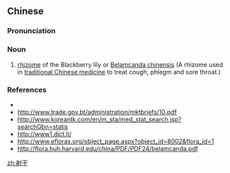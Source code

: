 ==Chinese==
{{zh-forms}}

===Pronunciation===
{{zh-pron
|m=yègān
|c=je6 gon1
|mn=siā-kan
|cat=n
}}

===Noun===
{{zh-noun}}

# [[rhizome]] of the Blackberry lily or [[w:Belamcanda chinensis|Belamcanda chinensis]] (A rhizome used in [[traditional Chinese medicine]] to treat cough, phlegm and sore throat.)

===References===
* {{pedialite|射干|lang=zh}}
* http://www.trade.gov.bt/administration/mktbriefs/10.pdf
* http://www.koreantk.com/en/m_sta/med_stat_search.jsp?searchGbn=statis
* http://www1.dict.li/
* http://www.efloras.org/object_page.aspx?object_id=8002&flora_id=1
* http://flora.huh.harvard.edu/china/PDF/PDF24/belamcanda.pdf

[[zh:射干]]